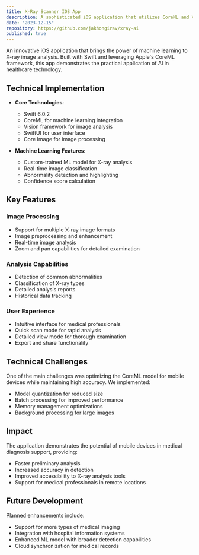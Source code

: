 ```yaml
---
title: X-Ray Scanner IOS App
description: A sophisticated iOS application that utilizes CoreML and Vision frameworks to analyze X-ray images. The app employs machine learning to detect and classify abnormalities in medical X-rays, providing real-time analysis and results.
date: "2023-12-15"
repository: https://github.com/jakhongirav/xray-ai
published: true
---
```


An innovative iOS application that brings the power of machine learning to X-ray image analysis. Built with Swift and leveraging Apple's CoreML framework, this app demonstrates the practical application of AI in healthcare technology.

## Technical Implementation

- **Core Technologies**:

  - Swift 6.0.2
  - CoreML for machine learning integration
  - Vision framework for image analysis
  - SwiftUI for user interface
  - Core Image for image processing

- **Machine Learning Features**:
  - Custom-trained ML model for X-ray analysis
  - Real-time image classification
  - Abnormality detection and highlighting
  - Confidence score calculation

## Key Features

### Image Processing

- Support for multiple X-ray image formats
- Image preprocessing and enhancement
- Real-time image analysis
- Zoom and pan capabilities for detailed examination

### Analysis Capabilities

- Detection of common abnormalities
- Classification of X-ray types
- Detailed analysis reports
- Historical data tracking

### User Experience

- Intuitive interface for medical professionals
- Quick scan mode for rapid analysis
- Detailed view mode for thorough examination
- Export and share functionality

## Technical Challenges

One of the main challenges was optimizing the CoreML model for mobile devices while maintaining high accuracy. We implemented:

- Model quantization for reduced size
- Batch processing for improved performance
- Memory management optimizations
- Background processing for large images

## Impact

The application demonstrates the potential of mobile devices in medical diagnosis support, providing:

- Faster preliminary analysis
- Increased accuracy in detection
- Improved accessibility to X-ray analysis tools
- Support for medical professionals in remote locations

## Future Development

Planned enhancements include:

- Support for more types of medical imaging
- Integration with hospital information systems
- Enhanced ML model with broader detection capabilities
- Cloud synchronization for medical records
